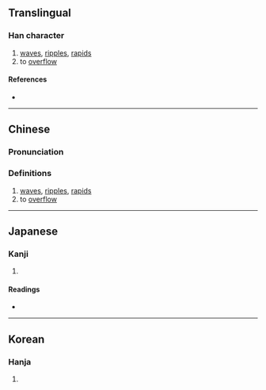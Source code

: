 {{also|漾}}
{{character info/new}}
==Translingual==

===Han character===
{{Han char|rn=85|rad=水|as=15|sn=18|four=38132|canj=ETOV|ids=⿰氵養}}

# [[wave]]s, [[ripple]]s, [[rapids]]
# to [[overflow]]

====References====
* {{Han ref|kx=0658.160|dkj=18573|dj=1068.150|hdz=31773.020|uh=7001|ud=28673|bh=EFEE|bd=61422}}

----

==Chinese==
{{zh-forms}}

===Pronunciation===
{{zh-pron
|m=yàng
|c=joeng6
|mn=ióng/iōng
|mc=y
|oc=y
|ma=
|cat=n,v
}}

===Definitions===
{{zh-hanzi}}

# [[wave]]s, [[ripple]]s, [[rapids]]
# to [[overflow]]

----

==Japanese==

===Kanji===
{{ja-kanji|grade=|rs=水15}}

# {{defn|lang=ja|sort=水15}}

====Readings====
* {{ja-readings|on=[[よう]] (yō)|kun=}}

----

==Korean==

===Hanja===
{{ko-hanja|hangeul=양|eumhun=|rv=yang|mr=yang|y=yang}}

# {{defn|lang=ko|sort=水15}}